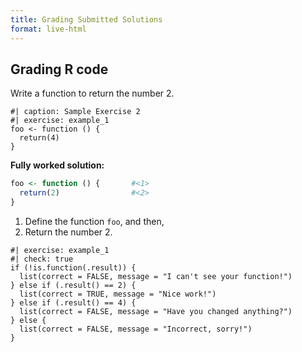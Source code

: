 ```yaml
---
title: Grading Submitted Solutions
format: live-html
---
```


## Grading R code

Write a function to return the number 2.

```webr
#| caption: Sample Exercise 2
#| exercise: example_1
foo <- function () {
  return(4)
}
```

::: { .solution exercise="example_1" }

**Fully worked solution:**

```r
foo <- function () {       #<1>
  return(2)                #<2>
}
```
1. Define the function `foo`, and then,
2. Return the number 2.

:::

```webr
#| exercise: example_1
#| check: true
if (!is.function(.result)) {
  list(correct = FALSE, message = "I can't see your function!")
} else if (.result() == 2) {
  list(correct = TRUE, message = "Nice work!")
} else if (.result() == 4) {
  list(correct = FALSE, message = "Have you changed anything?")
} else {
  list(correct = FALSE, message = "Incorrect, sorry!")
}
```

